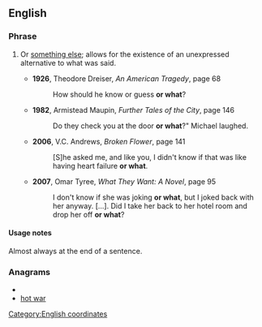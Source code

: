 ==English==
===Phrase===
{{infl|en|phrase|head=[[or]] [[what]]}}
# {{idiom}} Or [[something else]]; allows for the existence of an unexpressed alternative to what was said.
#* '''1926''', Theodore Dreiser, ''An American Tragedy'', page 68
#*: How should he know or guess '''or what'''? 
#* '''1982''', Armistead Maupin, ''Further Tales of the City'', page 146
#*: Do they check you at the door '''or what'''?" Michael laughed.
#* '''2006''', V.C. Andrews, ''Broken Flower'', page 141
#*: [S]he asked me, and like you, I didn't know if that was like having heart failure '''or what'''. 
#* '''2007''', Omar Tyree, ''What They Want: A Novel'', page 95
#*: I don't know if she was joking '''or what''', but I joked back with her anyway. […]. Did I take her back to her hotel room and drop her off '''or what'''?

====Usage notes====
Almost always at the end of a sentence.

===Anagrams===
* {{alphagram|ahortw}}
* [[hot war#English|hot war]]

[[Category:English coordinates]]